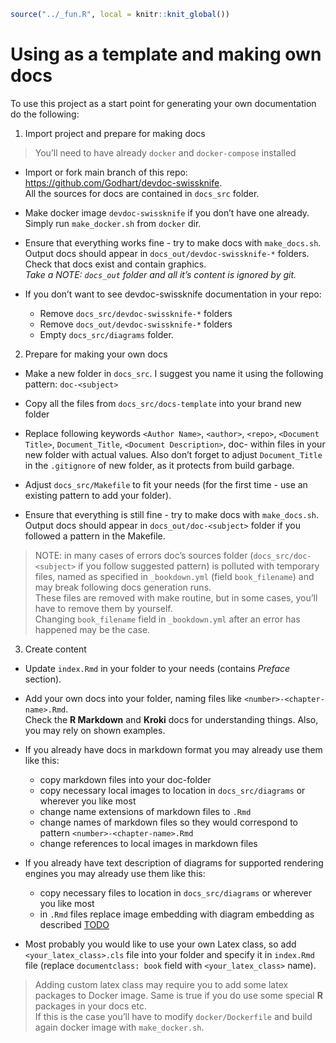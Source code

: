 ```r
source("../_fun.R", local = knitr::knit_global())
```

# Using as a template and making own docs {#template}

To use this project as a start point for generating your own documentation do the following:

1. Import project and prepare for making docs

> You'll need to have already `docker` and `docker-compose` installed

  * Import or fork main branch of this repo:
  [https://github.com/Godhart/devdoc-swissknife](https://github.com/Godhart/devdoc-swissknife).\
  All the sources for docs are contained in `docs_src` folder.

  * Make docker image `devdoc-swissknife` if you don't have one already.\
  Simply run `make_docker.sh` from `docker` dir.

  * Ensure that everything works fine - try to make docs with `make_docs.sh`.\
  Output docs should appear in `docs_out/devdoc-swissknife-*` folders. Check that docs exist and contain graphics.\
  *Take a NOTE: `docs_out` folder and all it's content is ignored by git.*

  * If you don't want to see devdoc-swissknife documentation in your repo:

    * Remove `docs_src/devdoc-swissknife-*` folders
    * Remove `docs_out/devdoc-swissknife-*` folders
    * Empty `docs_src/diagrams` folder.

2. Prepare for making your own docs

  * Make a new folder in `docs_src`. I suggest you name it using the following pattern: `doc-<subject>`

  * Copy all the files from `docs_src/docs-template` into your brand new folder

  * Replace following keywords
  `<Author Name>`, `<author>`, `<repo>`, `<Document Title>`, `Document_Title`, `<Document Description>`, doc-<subject>
  within files in your new folder with actual values.
  Also don't forget to adjust `Document_Title` in the `.gitignore` of new folder, as it protects from build garbage.

  * Adjust `docs_src/Makefile` to fit your needs (for the first time - use an existing pattern to add your folder).

  * Ensure that everything is still fine - try to make docs with `make_docs.sh`.\
  Output docs should appear in `docs_out/doc-<subject>` folder if you followed a pattern in the Makefile.

> NOTE: in many cases of errors doc's sources folder (`docs_src/doc-<subject>` if you follow suggested pattern)
> is polluted with temporary files,
> named as specified in `_bookdown.yml` (field `book_filename`) and may break following docs generation runs.\
> These files are removed with make routine, but in some cases, you'll have to remove them by yourself.\
> Changing `book_filename` field in `_bookdown.yml` after an error has happened may be the case.

3. Create content

  * Update `index.Rmd` in your folder to your needs (contains *Preface* section).

  * Add your own docs into your folder, naming files like `<number>-<chapter-name>.Rmd`.\
  Check the **R Markdown** and **Kroki** docs for understanding things. Also, you may rely on shown examples.

  * If you already have docs in markdown format you may already use them like this:

    * copy markdown files into your doc-folder
    * copy necessary local images to location in `docs_src/diagrams` or wherever you like most
    * change name extensions of markdown files to `.Rmd`
    * change names of markdown files so they would correspond to pattern `<number>-<chapter-name>.Rmd`
    * change references to local images in markdown files

  * If you already have text description of diagrams for supported rendering engines you may already use them like this:

    * copy necessary files to location in `docs_src/diagrams` or wherever you like most
    * in `.Rmd` files replace image embedding with diagram embedding as described [TODO](TODO)

  * Most probably you would like to use your own Latex class, so add `<your_latex_class>.cls` file
  into your folder and specify it in `index.Rmd` file (replace `documentclass: book` field with `<your_latex_class>` name).

> Adding custom latex class may require you to add some latex packages to Docker image. Same is true if you
> do use some special **R** packages in your docs etc.\
> If this is the case you'll have to modify `docker/Dockerfile` and build again docker image with `make_docker.sh`.
